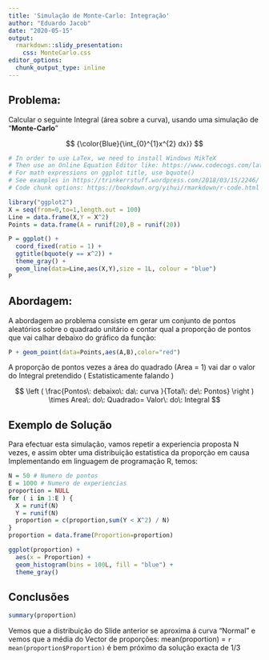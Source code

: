 ```yaml
---
title: 'Simulação de Monte-Carlo: Integração'
author: "Eduardo Jacob"
date: "2020-05-15"
output:
  rmarkdown::slidy_presentation: 
    css: MonteCarlo.css  
editor_options:
  chunk_output_type: inline
---
```


## Problema: 
Calcular o seguinte Integral (área sobre a curva), usando uma simulação de "**Monte-Carlo**"

$$ {\color{Blue}{\int_{0}^{1}x^{2} dx}} $$

```r
# In order to use LaTex, we need to install Windows MikTeX 
# Then use an Online Equation Editor like: https://www.codecogs.com/latex/eqneditor.php
# For math expressions on ggplot title, use bquote()
# See examples in https://trinkerrstuff.wordpress.com/2018/03/15/2246/
# Code chunk options: https://bookdown.org/yihui/rmarkdown/r-code.html

library("ggplot2")
X = seq(from=0,to=1,length.out = 100)
Line = data.frame(X,Y = X^2)
Points = data.frame(A = runif(20),B = runif(20))

P = ggplot() +
  coord_fixed(ratio = 1) +
  ggtitle(bquote(y == x^2)) +
  theme_gray() +
  geom_line(data=Line,aes(X,Y),size = 1L, colour = "blue") 
P

```

## Abordagem:
A abordagem ao problema consiste em gerar um conjunto de pontos aleatórios sobre o quadrado unitário e contar qual a proporção de pontos que vai calhar debaixo do gráfico da função:

```r
P + geom_point(data=Points,aes(A,B),color="red") 
```

A proporção de pontos vezes a área do quadrado (Area = 1) vai dar o valor do Integral pretendido
( Estatisticamente falando )

$$ \left ( \frac{Pontos\: debaixo\: da\: curva }{Total\: de\: Pontos} \right ) \times Area\: do\: Quadrado= Valor\: do\: Integral $$

## Exemplo de Solução 
Para efectuar esta simulação, vamos repetir a experiencia proposta N vezes,
e assim obter uma distribuição estatistica da proporção em causa  
Implementando em linguagem de programação R, temos:

```r
N = 50 # Numero de pontos 
E = 1000 # Numero de experiencias 
proportion = NULL
for ( i in 1:E ) { 
  X = runif(N)
  Y = runif(N)
  proportion = c(proportion,sum(Y < X^2) / N)
}
proportion = data.frame(Proportion=proportion)

ggplot(proportion) +
  aes(x = Proportion) +
  geom_histogram(bins = 100L, fill = "blue") +
  theme_gray()

```


## Conclusões
```r
summary(proportion)
```

Vemos que a distribuição do Slide anterior se aproxima á curva "Normal" e vemos que a média 
do Vector de proporções: mean(proportion) = `r mean(proportion$Proportion)` é bem próximo da solução exacta de 1/3




